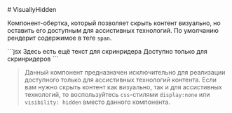 <Overview>
# VisuallyHidden

Компонент-обертка, который позволяет скрыть контент визуально, но оставить его доступным для ассистивных технологий.
По умолчанию рендерит содержимое в теге `span`.

</Overview>

<Playground>
  ```jsx
  <Text>Здесь есть ещё текст для скринридера</Text>
  <VisuallyHidden>Доступно только для скринридеров</VisuallyHidden>
  ```
</Playground>

> Данный компонент предназначен исключительно для реализации доступного только для ассистивных технологий контента.
> Если вам нужно скрыть контент как визуально, так и для ассистивных технологий,
> то воспользуйтесь `css`-стилями `display:none` или `visibility: hidden` вместо данного компонента.
